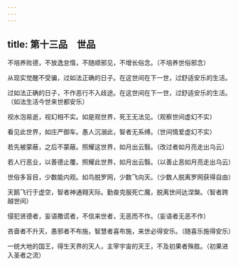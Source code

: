 ```yaml
---
---
---
```

title: 第十三品　世品
---




不培养败德，不放逸怠惰，不随顺邪见，不增长俗念。（不培养世俗邪念）

从现实觉醒不受骗，过如法正确的日子。在这世间在下一世，过舒适安乐的生活。

过如法正确的日子，不作恶行不入歧途。在这世间在下一世，过舒适安乐的生活。（如法生活今世来世都安乐）

视水泡易逝，视幻相不实。如是观世界，死王无法见。（观察世间虚幻不实）

看见此世界，如庄严御车。愚人沉溺此，智者无系缚。（世间情爱虚幻不实）

若先被蒙蔽，之后不蒙蔽。照耀这世界，如月出云翳。（改过者如月亮走出乌云）

若人行恶业，以善德止覆。照耀此世界，如月出云翳。（以善止恶如月亮走出乌云）

世俗多盲目，少数能内观。如鸟脱罗网，少数飞向天。（少数人脱离罗网获得自由）

天鹅飞行于虚空，智者神通翱天际。勤奋克服死亡魔，脱离世间达涅槃。（智者跨越世间）

侵犯贤德者，妄语撒谎者，不信来世者，无恶而不作。（妄语者无恶不作）

吝啬者不升天，愚邪者不布施，智慧者喜布施，来世必得安乐。（随喜乐施得安乐）

一统大地的国王，得生天界的天人，主宰宇宙的天王，不及初果者殊胜。（初果进入圣者之流）